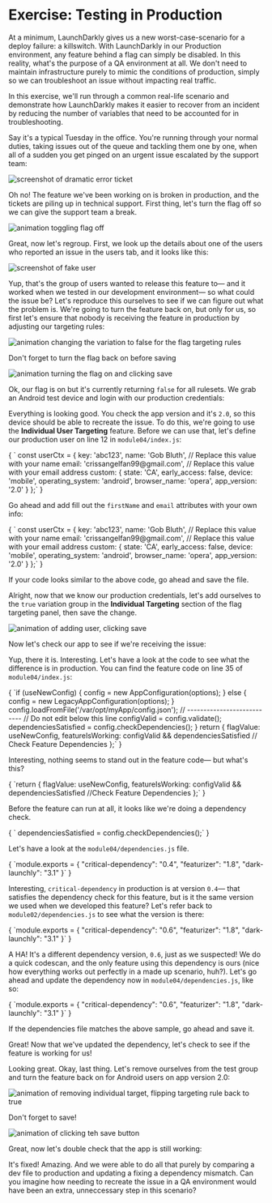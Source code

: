 
# Exercise: Testing in Production

At a minimum, LaunchDarkly gives us a new worst-case-scenario for a deploy failure: a killswitch. With LaunchDarkly in our Production environment, any feature behind a flag can simply be disabled. In this reality, what's the purpose of a QA environment at all. We don't need to maintain infrastructure purely to mimic the conditions of production, simply so we can troubleshoot an issue without impacting real traffic.

In this exercise, we'll run through a common real-life scenario and demonstrate how LaunchDarkly makes it easier to recover from an incident by reducing the number of variables that need to be accounted for in troubleshooting.

Say it's a typical Tuesday in the office. You're running through your normal duties, taking issues out of the queue and tackling them one by one, when all of a sudden you get pinged on an urgent issue escalated by the support team:

![screenshot of dramatic error ticket](/images/urgent-ticket.png)

Oh no! The feature we've been working on is broken in production, and the tickets are piling up in technical support. First thing, let's turn the flag off so we can give the support team a break.

![animation toggling flag off](/images/disable-flag.gif)

Great, now let's regroup. First, we look up the details about one of the users who reported an issue in the users tab, and it looks like this:

![screenshot of fake user](/images/user-details.png)

Yup, that's the group of users wanted to release this feature to— and it worked when we tested in our development environment— so what could the issue be? Let's reproduce this ourselves to see if we can figure out what the problem is. We're going to turn the feature back on, but only for us, so first let's ensure that nobody is receiving the feature in production by adjusting our targeting rules:

![animation changing the variation to false for the flag targeting rules](/images/change-rules-based-target.gif)

Don't forget to turn the flag back on before saving

![animation turning the flag on and clicking save](/images/turn-on-and-save.gif)

Ok, our flag is on but it's currently returning `false` for all rulesets. We grab an Android test device and login with our production credentials:

<BrokenFeatureModule moduleId="4" />

Everything is looking good. You check the app version and it's `2.0`, so this device should be able to recreate the issue. To do this, we're going to use the **Individual User Targeting** feature. Before we can use that, let's define our production user on line 12 in `module04/index.js`:

<SyntaxHighlighter showLineNumbers="true" startingLineNumber={12} language="javascript" style={docco}>
{
` const userCtx = {
    key: 'abc123',
    name: 'Gob Bluth', // Replace this value with your name
    email: 'crissangelfan99@gmail.com', // Replace this value with your email address
    custom: {
      state: 'CA',
      early_access: false,
      device: 'mobile',
      operating_system: 'android',
      browser_name: 'opera',
      app_version: '2.0'
    }
  };`
}
</SyntaxHighlighter>

Go ahead and add fill out the `firstName` and `email` attributes with your own info:

<SyntaxHighlighter showLineNumbers="true" startingLineNumber={12} language="javascript" style={docco}>
{
` const userCtx = {
    key: 'abc123',
    name: 'Gob Bluth', // Replace this value with your name
    email: 'crissangelfan99@gmail.com', // Replace this value with your email address
    custom: {
      state: 'CA',
      early_access: false,
      device: 'mobile',
      operating_system: 'android',
      browser_name: 'opera',
      app_version: '2.0'
    }
  };`
}
</SyntaxHighlighter>

If your code looks similar to the above code, go ahead and save the file.

Alright, now that we know our production credentials, let's add ourselves to the `true` variation group in the **Individual Targeting** section of the flag targeting panel, then save the change.

![animation of adding user, clicking save](/images/individual-user.gif)

Now let's check our app to see if we're receiving the issue:

<BrokenFeatureModule moduleId="4" />

Yup, there it is. Interesting. Let's have a look at the code to see what the difference is in production. You can find the feature code on line 35 of `module04/index.js`:

<SyntaxHighlighter showLineNumbers="true" startingLineNumber={35} language="javascript" style={docco}>
{
`if (useNewConfig) {
  config = new AppConfiguration(options);
    } else {
      config = new LegacyAppConfiguration(options);
    }
  config.loadFromFile('/var/opt/myApp/config.json');
  // ---------------------------
  // Do not edit below this line
  configValid = config.validate();
  dependenciesSatisfied = config.checkDependencies();
}
return {
flagValue: useNewConfig,
featureIsWorking: configValid && dependenciesSatisfied // Check Feature Dependencies
};`
}
</SyntaxHighlighter>

Interesting, nothing seems to stand out in the feature code— but what's this?

<SyntaxHighlighter showLineNumbers="true" startingLineNumber={47} language="javascript" style={docco}>
{
`return {
  flagValue: useNewConfig,
  featureIsWorking: configValid && dependenciesSatisfied //Check Feature Dependencies
};`
}
</SyntaxHighlighter>

Before the feature can run at all, it looks like we're doing a dependency check.

<SyntaxHighlighter showLineNumbers="true" startingLineNumber={45} language="javascript" style={docco}>
{
`  dependenciesSatisfied = config.checkDependencies();`
}
</SyntaxHighlighter>

Let's have a look at the `module04/dependencies.js` file.

<SyntaxHighlighter showLineNumbers="true" language="javascript" style={docco}>
{
`module.exports = {
  "critical-dependency": "0.4",
  "featurizer": "1.8",
  "dark-launchly": "3.1"
}`
}
</SyntaxHighlighter>

Interesting, `critical-dependency` in production is at version `0.4`— that satisfies the dependency check for this feature, but is it the same version we used when we developed this feature? Let's refer back to `module02/dependencies.js` to see what the version is there:

<SyntaxHighlighter showLineNumbers="true" language="javascript" style={docco}>
{
`module.exports = {
  "critical-dependency": "0.6",
  "featurizer": "1.8",
  "dark-launchly": "3.1"
}`
}
</SyntaxHighlighter>

A HA! It's a different dependency version, `0.6`, just as we suspected! We do a quick codescan, and the only feature using this dependency is ours (nice how everything works out perfectly in a made up scenario, huh?). Let's go ahead and update the dependency now in `module04/dependencies.js`, like so:

<SyntaxHighlighter showLineNumbers="true" language="javascript" style={docco}>
{
`module.exports = {
  "critical-dependency": "0.6",
  "featurizer": "1.8",
  "dark-launchly": "3.1"
}`
}
</SyntaxHighlighter>


If the dependencies file matches the above sample, go ahead and save it.

Great! Now that we've updated the dependency, let's check to see if the feature is working for us!

<BrokenFeatureModule moduleId="4" />

Looking great. Okay, last thing. Let's remove ourselves from the test group and turn the feature back on for Android users on app version 2.0:

![animation of removing individual target, flipping targeting rule back to true](/images/remove-individual-user.gif)

Don't forget to save!

![animation of clicking teh save button](/images/final-save.gif)

Great, now let's double check that the app is still working:

<BrokenFeatureModule moduleId="4" />

It's fixed! Amazing. And we were able to do all that purely by comparing a dev file to production and updating a fixing a dependency mismatch. Can you imagine how needing to recreate the issue in a QA environment would have been an extra, unneccessary step in this scenario?